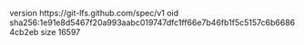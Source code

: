 version https://git-lfs.github.com/spec/v1
oid sha256:1e91e8d5467f20a993aabc019747dfc1ff66e7b46fb1f5c5157c6b66864cb2eb
size 16597
